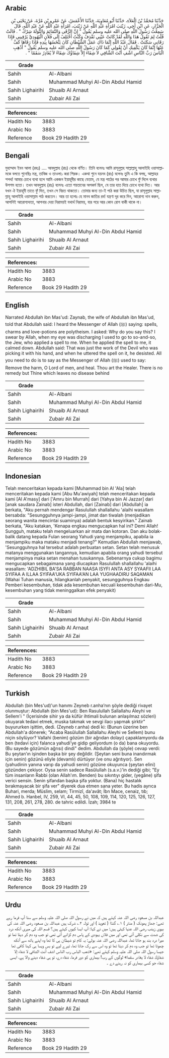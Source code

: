 ## Arabic


<div dir="rtl" lang="ar" style={{fontSize:'larger',backgroundColor:'#f8f9fa',padding:20}}>
حَدَّثَنَا مُحَمَّدُ بْنُ الْعَلاَءِ، حَدَّثَنَا أَبُو مُعَاوِيَةَ، حَدَّثَنَا الأَعْمَشُ، عَنْ عَمْرِو بْنِ مُرَّةَ، عَنْ يَحْيَى بْنِ الْجَزَّارِ، عَنِ ابْنِ أَخِي، زَيْنَبَ امْرَأَةِ عَبْدِ اللَّهِ عَنْ زَيْنَبَ، امْرَأَةِ عَبْدِ اللَّهِ عَنْ عَبْدِ اللَّهِ، قَالَ سَمِعْتُ رَسُولَ اللَّهِ صلى الله عليه وسلم يَقُولُ ‏"‏ إِنَّ الرُّقَى وَالتَّمَائِمَ وَالتِّوَلَةَ شِرْكٌ ‏"‏ ‏.‏ قَالَتْ قُلْتُ لِمَ تَقُولُ هَذَا وَاللَّهِ لَقَدْ كَانَتْ عَيْنِي تَقْذِفُ وَكُنْتُ أَخْتَلِفُ إِلَى فُلاَنٍ الْيَهُودِيِّ يَرْقِينِي فَإِذَا رَقَانِي سَكَنَتْ ‏.‏ فَقَالَ عَبْدُ اللَّهِ إِنَّمَا ذَاكِ عَمَلُ الشَّيْطَانِ كَانَ يَنْخَسُهَا بِيَدِهِ فَإِذَا رَقَاهَا كَفَّ عَنْهَا إِنَّمَا كَانَ يَكْفِيكِ أَنْ تَقُولِي كَمَا كَانَ رَسُولُ اللَّهِ صلى الله عليه وسلم يَقُولُ ‏"‏ أَذْهِبِ الْبَاسَ رَبَّ النَّاسِ اشْفِ أَنْتَ الشَّافِي لاَ شِفَاءَ إِلاَّ شِفَاؤُكَ شِفَاءً لاَ يُغَادِرُ سَقَمًا ‏"‏ ‏.‏
</div>
<div style={{backgroundColor:'#f8f9fa',padding:20, marginBottom: 10}}><table> <thead> <tr> <th>Grade</th> <th></th> </tr> </thead> <tbody> <tr><td>Sahih</td><td>Al-Albani</td></tr><tr><td>Sahih</td><td>Muhammad Muhyi Al-Din Abdul Hamid</td></tr><tr><td>Sahih Lighairihi</td><td>Shuaib Al Arnaut</td></tr><tr><td>Sahih</td><td>Zubair Ali Zai</td></tr></tbody></table><table> <thead> <tr> <th>References:</th> <th></th> </tr> </thead> <tbody><tr><td>Hadith No</td><td>3883</td></tr><tr><td>Arabic No</td><td>3883</td></tr><tr><td>Reference</td><td>Book 29 Hadith 29</td></tr></tbody></table></div>

## Bengali


<div dir="ltr" lang="bn" style={{fontSize:'larger',backgroundColor:'#f8f9fa',padding:20}}>
মুহাম্মাদ ইবন আলা (রহঃ) .... আবদুল্লাহ (রাঃ) থেকে বর্ণিত। তিনি বলেনঃ আমি রাসূলুল্লহ সাল্লাল্লাহু আলাইহি ওয়াসাল্লামকে বলতে শুনেছিঃ মন্ত্র, তাবিজ ও তাওলা১ করা শিরক। একথা শুনে যয়নব (রাঃ) বলেনঃ তুমি এ কি বলছ, আল্লাহর শপথ! আমার চোখে ব্যথা হলে আমি একজন ইয়াহূদীর কাছে যেতাম, যে মন্ত্র পাঠের পর আমার চোখে ফুঁ দিলে ব্যথার উপশম হতো। তখন আবদুল্লাহ (রাঃ) বলেনঃ এতো শয়তানের অপকর্ম ছিল, যে তার হাত দিয়ে চোখে ব্যথা দিত। আর যখন ঐ ইয়াহূদী তাতে ফুঁ দিত, তখন সে বিরত থাকতো। তোমার জন্য তা-ই পাঠ করা উচিত ছিল, যা রাসূলুল্লাহ সাল্লাল্লাহু আলাইহি ওয়াসাল্লাম পাঠ করতেন। আর তা হলোঃ হে মানব জাতির রব! যন্ত্রণা দূর করে দিন, আরোগ্য দান করুন, আপনিই আরোগ্যদাতা, আপনার দেয়া নিরাময়ই যথার্থ নিরাময়, যার পরে আর কোন রোগ বাকী থাকে না।
</div>
<div style={{backgroundColor:'#f8f9fa',padding:20, marginBottom: 10}}><table> <thead> <tr> <th>Grade</th> <th></th> </tr> </thead> <tbody> <tr><td>Sahih</td><td>Al-Albani</td></tr><tr><td>Sahih</td><td>Muhammad Muhyi Al-Din Abdul Hamid</td></tr><tr><td>Sahih Lighairihi</td><td>Shuaib Al Arnaut</td></tr><tr><td>Sahih</td><td>Zubair Ali Zai</td></tr></tbody></table><table> <thead> <tr> <th>References:</th> <th></th> </tr> </thead> <tbody><tr><td>Hadith No</td><td>3883</td></tr><tr><td>Arabic No</td><td>3883</td></tr><tr><td>Reference</td><td>Book 29 Hadith 29</td></tr></tbody></table></div>

## English


<div dir="ltr" lang="en" style={{fontSize:'larger',backgroundColor:'#f8f9fa',padding:20}}>
Narrated Abdullah ibn Mas'ud: Zaynab, the wife of Abdullah ibn Mas'ud, told that Abdullah said: I heard the Messenger of Allah (ﷺ) saying: spells, charms and love-potions are polytheism. I asked: Why do you say this? I swear by Allah, when my eye was discharging I used to go to so-and-so, the Jew, who applied a spell to me. When he applied the spell to me, it calmed down. Abdullah said: That was just the work of the Devil who was picking it with his hand, and when he uttered the spell on it, he desisted. All you need to do is to say as the Messenger of Allah (ﷺ) used to say: Remove the harm, O Lord of men, and heal. Thou art the Healer. There is no remedy but Thine which leaves no disease behind
</div>
<div style={{backgroundColor:'#f8f9fa',padding:20, marginBottom: 10}}><table> <thead> <tr> <th>Grade</th> <th></th> </tr> </thead> <tbody> <tr><td>Sahih</td><td>Al-Albani</td></tr><tr><td>Sahih</td><td>Muhammad Muhyi Al-Din Abdul Hamid</td></tr><tr><td>Sahih Lighairihi</td><td>Shuaib Al Arnaut</td></tr><tr><td>Sahih</td><td>Zubair Ali Zai</td></tr></tbody></table><table> <thead> <tr> <th>References:</th> <th></th> </tr> </thead> <tbody><tr><td>Hadith No</td><td>3883</td></tr><tr><td>Arabic No</td><td>3883</td></tr><tr><td>Reference</td><td>Book 29 Hadith 29</td></tr></tbody></table></div>

## Indonesian


<div dir="ltr" lang="id" style={{fontSize:'larger',backgroundColor:'#f8f9fa',padding:20}}>
Telah menceritakan kepada kami [Muhammad bin Al 'Ala] telah menceritakan kepada kami [Abu Mu'awiyah] telah menceritakan kepada kami [Al A'masy] dari ['Amru bin Murrah] dari [Yahya bin Al Jazzar] dari [anak saudara Zainab] isteri Abdullah, dari [Zainab] dari [Abdullah] ia berkata, "Aku pernah mendengar Rasulullah shallallahu 'alaihi wasallam bersabda: "Sesungguhnya jampi-jampi, jimat dan tiwalah (menjadikan seorang wanita mencintai suaminya) adalah bentuk kesyirikan." Zainab berkata, "Aku katakan, 'Kenapa engkau mengucapkan hal ini? Demi Allah! Sungguh, mataku telah mengeluarkan air mata dan kotoran. Dan aku bolak-balik datang kepada Fulan seorang Yahudi yang menjampiku, apabila ia menjampiku maka mataku menjadi tenang?" Kemudian Abdullah menjawab, 'Sesungguhnya hal tersebut adalah perbuatan setan. Setan telah menusuk matanya menggunakan tangannya, kemudian apabila orang yahudi tersebut menjampinya maka setan menahan tusukannya. Sebenarnya cukup bagimu mengucapkan sebagaimana yang diucapkan Rasulullah shallallahu 'alaihi wasallam: 'ADZHIBIL BA'SA RABBAN NAASA ISYFI ANTA ASY SYAAFII LAA SYIFAA A ILLAA SYIFAA'UKA SYIFAA'AN LAA YUGHAADIRU SAQAMAN (Wahai Tuhan manusia, hilangkanlah penyakit, sesungguhnya Engkau Pemberi kesembuhan, tidak ada kesembuhan kecuali kesembuhan dari-Mu, kesembuhan yang tidak meninggalkan efek penyakit)
</div>
<div style={{backgroundColor:'#f8f9fa',padding:20, marginBottom: 10}}><table> <thead> <tr> <th>Grade</th> <th></th> </tr> </thead> <tbody> <tr><td>Sahih</td><td>Al-Albani</td></tr><tr><td>Sahih</td><td>Muhammad Muhyi Al-Din Abdul Hamid</td></tr><tr><td>Sahih Lighairihi</td><td>Shuaib Al Arnaut</td></tr><tr><td>Sahih</td><td>Zubair Ali Zai</td></tr></tbody></table><table> <thead> <tr> <th>References:</th> <th></th> </tr> </thead> <tbody><tr><td>Hadith No</td><td>3883</td></tr><tr><td>Arabic No</td><td>3883</td></tr><tr><td>Reference</td><td>Book 29 Hadith 29</td></tr></tbody></table></div>

## Turkish


<div dir="ltr" lang="tr" style={{fontSize:'larger',backgroundColor:'#f8f9fa',padding:20}}>
Abdullah (bin Mes'ud)'un hanımı Zeyneb r.anha’nın şöyle dediği rivayet olunmuştur: Abdullah (bin Mes'ud): Ben Rasulullah Sallallahu Aleyhi ve Sellem'i " (İçerisinde sihir ya da küfür ihtimali bulunan anlaşılmaz sözleri) okuyarak tedavi etmek, muska takmak ve sevgi ilacı yapmak şirktir" buyururken işittim, dedi. (Zeyneb r.anha) dedi ki: (Bunun üzerine ben Abdullah'a dönerek; "Acaba Rasûlullah Sallallahu Aleyhi ve Sellem) bunu niçin söylüyor? Vallahi (benim) gözüm (bir ağrıdan dolayı) çapaklamyordu da ben (tedavi için) falanca yahudi’ye gidip geliyordum (o da) bana okuyordu. (Bu sayede gözümün ağrısı) dindi" dedim. Abdullah da (şöyle) cevap verdi: Bu şeytan’ın işinden başka bir şey değildir. (Şeytan seni buna inandırmak için senin) gözünü eliyle (devamlı) dürtüyor (ve onu ağrıtıyor). Sen (yahudinin yanına varıp da yahudi senin) gözüne okuyunca (şeytan elini) gözünden çekiyor. Oysa senin sadece Rasûlullah (s.a.v.)'in dediği gibi; "Ey tüm insanların Rabbi (olan Allah'ım. Benden) bu sıkıntıyı gider, (yegâne) şifa verici sensin. Senin şifandan başka şifa yoktur. (Bana) hiç hastalık bırakmayacak bir şifa ver" diyerek dua etmen sana yeter. Bu hadis ayrıca Buhari, merda; Müslim, selam; Tirmizî, da'avât; İbn Mace, cenaiz, tıb; Ahmed b. Hanbel, IV, 259, VI, 44, 45, 50, 108, 109, 114, 120, 125, 126, 127, 131, 208, 261, 278, 280. de tahric edildi. İzah; 3984 te
</div>
<div style={{backgroundColor:'#f8f9fa',padding:20, marginBottom: 10}}><table> <thead> <tr> <th>Grade</th> <th></th> </tr> </thead> <tbody> <tr><td>Sahih</td><td>Al-Albani</td></tr><tr><td>Sahih</td><td>Muhammad Muhyi Al-Din Abdul Hamid</td></tr><tr><td>Sahih Lighairihi</td><td>Shuaib Al Arnaut</td></tr><tr><td>Sahih</td><td>Zubair Ali Zai</td></tr></tbody></table><table> <thead> <tr> <th>References:</th> <th></th> </tr> </thead> <tbody><tr><td>Hadith No</td><td>3883</td></tr><tr><td>Arabic No</td><td>3883</td></tr><tr><td>Reference</td><td>Book 29 Hadith 29</td></tr></tbody></table></div>

## Urdu


<div dir="rtl" lang="ur" style={{fontSize:'larger',backgroundColor:'#f8f9fa',padding:20}}>
عبداللہ بن مسعود رضی اللہ عنہ کہتے ہیں کہ میں نے رسول اللہ صلی اللہ علیہ وسلم سے سنا آپ فرما رہے تھے: جھاڑ پھونک ( منتر ) ۱؎ گنڈا ( تعویذ ) اور تولہ ۲؎ شرک ہیں عبداللہ بن مسعود رضی اللہ عنہ کی بیوی زینب رضی اللہ عنہا کہتی ہیں: میں نے کہا: آپ ایسا کیوں کہتے ہیں؟ قسم اللہ کی میری آنکھ درد کی شدت سے نکلی آتی تھی اور میں فلاں یہودی کے پاس دم کرانے آتی تھی تو جب وہ دم کر دیتا تھا تو میرا درد بند ہو جاتا تھا، عبداللہ رضی اللہ عنہ بولے: یہ کام تو شیطان ہی کا تھا وہ اپنے ہاتھ سے آنکھ چھوتا تھا تو جب وہ دم کر دیتا تھا تو وہ اس سے رک جاتا تھا، تیرے لیے تو بس ویسا ہی کہنا کافی تھا جیسا رسول اللہ صلی اللہ علیہ وسلم کہتے تھے: «ذهب الباس رب الناس اشف أنت الشافي لا شفاء إلا شفاؤك شفاء لا يغادر سقما» لوگوں کے رب! بیماری کو دور فرما، شفاء دے، تو ہی شفاء دینے والا ہے، ایسی شفاء جو کسی بیماری کو نہ رہنے دے ۔
</div>
<div style={{backgroundColor:'#f8f9fa',padding:20, marginBottom: 10}}><table> <thead> <tr> <th>Grade</th> <th></th> </tr> </thead> <tbody> <tr><td>Sahih</td><td>Al-Albani</td></tr><tr><td>Sahih</td><td>Muhammad Muhyi Al-Din Abdul Hamid</td></tr><tr><td>Sahih Lighairihi</td><td>Shuaib Al Arnaut</td></tr><tr><td>Sahih</td><td>Zubair Ali Zai</td></tr></tbody></table><table> <thead> <tr> <th>References:</th> <th></th> </tr> </thead> <tbody><tr><td>Hadith No</td><td>3883</td></tr><tr><td>Arabic No</td><td>3883</td></tr><tr><td>Reference</td><td>Book 29 Hadith 29</td></tr></tbody></table></div>